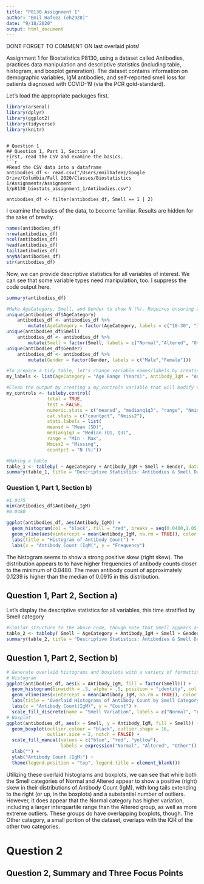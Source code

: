 ```yaml
---
title: "P8130 Assignment 1"
author: "Emil Hafeez (eh2928)"
date: "9/18/2020"
output: html_document
---
```

DONT FORGET TO COMMENT ON last overlaid plots!   

Assignment 1 for Biostatistics P8130, using a dataset called Antibodies, practices data manipulation and descriptive statistics (including table, histogram, and boxplot generation). The dataset contains information on demographic variables, IgM antibodies, and self-reported smell loss for patients diagnosed with COVID-19 (via the PCR gold-standard). 

Let's load the appropriate packages first.
```r
library(arsenal)
library(dplyr)
library(ggplot2)
library(tidyverse)
library(knitr)
```
```

# Question 1
## Question 1, Part 1, Section a)
First, read the CSV and examine the basics.
```r
#Read the CSV data into a dataframe
antibodies_df <- read.csv("/Users/emilhafeez/Google Drive/Columbia/Fall 2020/Classes/Biostatistics 1/Assignments/Assignment 1/p8130_biostats_assignment_1/Antibodies.csv")

antibodies_df <- filter(antibodies_df, Smell == 1 | 2)
```
I examine the basics of the data, to become familiar. Results are hidden for the sake of brevity.
```r
names(antibodies_df)
nrow(antibodies_df)
ncol(antibodies_df)
head(antibodies_df)
tail(antibodies_df)
anyNA(antibodies_df)
str(antibodies_df)
```
Now, we can provide descriptive statistics for all variables of interest. We can see that some variable types need manipulation, too. I suppress the code output here. 
```r
summary(antibodies_df)

#Make AgeCategory, Smell, and Gender to show N (%). Requires ensuring all unique values, too.
unique(antibodies_df$AgeCategory)
    antibodies_df <- antibodies_df %>% 
        mutate(AgeCategory = factor(AgeCategory, labels = c("18-30", "31-50", "51+") ))
unique(antibodies_df$Smell)
    antibodies_df <- antibodies_df %>% 
        mutate(Smell = factor(Smell, labels = c("Normal","Altered", "Other")))
unique(antibodies_df$Gender)
    antibodies_df <- antibodies_df %>% 
        mutate(Gender = factor(Gender, labels = c("Male","Female")))
```
```r
#To prepare a tidy table, let's change variable names/labels by creating a my_labels variable that will modify the tableby() command
my_labels <- list(AgeCategory = "Age Range (Years)", Antibody_IgM = "Antibody Levels(IgM)", Smell = "Smell Changes (Self Report)", Gender = "Gender (M/F)")

#Clean the output by creating a my_controls variable that will modify the tableby() command
my_controls <- tableby.control(
               total = TRUE,
               test = FALSE,
               numeric.stats = c("meansd", "medianq1q3", "range", "Nmiss2"),
               cat.stats = c("countpct", "Nmiss2"),
               stats.labels = list(
               meansd = "Mean (SD)",
               medianq1q3 = "Median (Q1, Q3)",
               range = "Min - Max",
               Nmiss2 = "Missing",
               countpct = "N (%)"))
```

```r
#Making a table
table_1 <- tableby( ~ AgeCategory + Antibody_IgM + Smell + Gender, data = antibodies_df, control = my_controls)
summary(table_1, title = "Descriptive Statistics: Antibodies & Smell Data", labelTranslations = my_labels, text = TRUE)
```

### Question 1, Part 1, Section b)
```r
#1.0475
min(antibodies_df$Antibody_IgM)
#0.0480

ggplot(antibodies_df, aes(Antibody_IgM)) +
  geom_histogram(col = "black", fill = "red", breaks = seq(0.0400,1.05,.01)) +
  geom_vline(aes(xintercept = mean(Antibody_IgM, na.rm = TRUE)), color = "blue", linetype = "dashed", size = 1) +
  labs(title = "Histogram of Antibody Count") + 
  labs(x = "Antibody Count (IgM(", y = "Frequency")
```
The histogram seems to show a strong positive skew (right skew). The distribution appears to to have higher frequencies of antibody counts closer to the minimum of 0.0480. The mean antibody count of approximately 0.1239 is higher than the median of 0.0915 in this distribution.

## Question 1, Part 2, Section a)
Let's display the descriptive statistics for all variables, this time stratified by Smell category
```r
#Similar structure to the above code, though note that Smell appears as a stratifier before the '~'
table_2 <- tableby( Smell ~ AgeCategory + Antibody_IgM + Smell + Gender, data = antibodies_df, control = my_controls)
summary(table_2, title = "Descriptive Statistics: Antibodies & Smell Data", labelTranslations = my_labels, text = TRUE)
```
## Question 1, Part 2, Section b)
```r
# Generate overlaid histograms and boxplots with a variety of formatting edits, including aesthetic and labeling.
# Histogram
ggplot(antibodies_df, aes(x = Antibody_IgM, fill = factor(Smell))) +
  geom_histogram(binwidth = .5, alpha = .5, position = "identity", col = "black", breaks = seq(0.0400,1.05,.1)) +
  geom_vline(aes(xintercept = mean(Antibody_IgM, na.rm = TRUE)), color = "red", size = 1.5) +
  labs(title = "Overlaid Histograms of Antibody Count by Smell Category") +
  labs(x = "Antibody Count(IgM)", y = "Count") +
  scale_fill_discrete(name = "Smell Variation", labels = c("Normal", "Altered", "Other"))
# Boxplot 
ggplot(antibodies_df, aes(x = Smell, y = Antibody_IgM, fill = Smell)) +
  geom_boxplot(outlier.colour = "black", outlier.shape = 16,
               outlier.size = 2, notch = FALSE) +
  scale_fill_manual(values = c("blue", "red", "yellow"),
                    labels = expression("Normal", "Altered", "Other")) +
  xlab("") +
  ylab("Antibody Count (IgM)") +
  theme(legend.position = "top", legend.title = element_blank())
```
Utilizing these overlaid histograms and boxplots, we can see that while both the Smell categories of Normal and Altered appear to show a positive (right) skew in their distributions of Antibody Count (IgM), with long tails extending to the right (or up, in the boxplots) and a substantial number of outliers. 
However, it does appear that the Normal category has higher variation, including a larger interquartile range than the Altered group, as well as more extreme outliers. These groups do have overlapping boxplots, though. The Other category, a small portion of the dataset, overlaps with the IQR of the other two categories.

# Question 2
## Question 2, Summary and Three Focus Points



